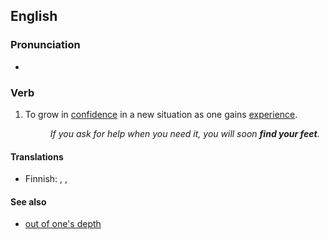 ==English==

===Pronunciation===
* {{audio|en|en-au-find one's feet.ogg|Audio (AU)}}

===Verb===
{{en-verb|finds one's feet|finding one's feet|found one's feet}}

# {{lb|en|idiomatic}} To grow in [[confidence]] in a new situation as one gains [[experience]].
#: ''If you ask for help when you need it, you will soon '''find your feet'''.''

====Translations====
{{trans-top|grow in confidence}}
* Finnish: {{t+|fi|sopeutua}}, {{t|fi|[[saada]] [[itsevarmuus|itsevarmuutta]]}}, {{t|fi|[[kerätä]] [[itsevarmuus|itsevarmuutta]]}}
{{trans-mid}}
{{trans-bottom}}

====See also====
* [[out of one's depth]]